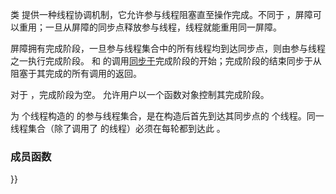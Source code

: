 {{cpp/experimental/title|barrier}}
{{cpp/experimental/concurrency/barrier/navbar}}
{{fmbox | class=noprint | style=font-size: 0.8em | text='''并入 ISO C++''' 此页面上描述的功能自 2019 年 7 月起已并入主线 ISO C++ 标准；见 {{ltt|cpp/thread/barrier|std::barrier}} {{mark since c++20}} }}
{{dcl begin}}
{{dcl header|experimental/barrier}}
{{dcl | since=concurrency |
class barrier;
}}
{{dcl end}}

类 {{tt|std::experimental::barrier}} 提供一种线程协调机制，它允许参与线程阻塞直至操作完成。不同于 {{lc|std::experimental::latch}}，屏障可以重用；一旦从屏障的同步点释放参与线程，线程就能重用同一屏障。

屏障拥有完成阶段，一旦参与线程集合中的所有线程均到达同步点，则由参与线程之一执行完成阶段。{{tt|arrive_and_wait}} 和 {{tt|arrive_and_drop}} 的调用[[cpp/atomic/memory_order|同步于]]完成阶段的开始；完成阶段的结束同步于从阻塞于其完成的所有调用的返回。

对于 {{tt|std::experimental::barrier}}，完成阶段为空。{{lc|std::experimental::flex_barrier}} 允许用户以一个函数对象控制其完成阶段。

为 {{tt|num_threads}} 个线程构造的 {{tt|barrier}} 的参与线程集合，是在构造后首先到达其同步点的 {{tt|num_threads}} 个线程。同一线程集合（除了调用了 {{rlt|arrive_and_drop|arrive_and_drop()}} 的线程）必须在每轮都到达此 {{tt|barrier}}。

===成员函数===
{{dsc begin}}
{{dsc inc|cpp/experimental/barrier/dsc constructor}}
{{dsc inc|cpp/experimental/barrier/dsc destructor}}
{{dsc inc|cpp/experimental/barrier/dsc operator{{=}}}}

{{dsc inc|cpp/experimental/barrier/dsc arrive_and_wait}}
{{dsc inc|cpp/experimental/barrier/dsc arrive_and_drop}}
{{dsc end}}

{{langlinks|en|ja}}
